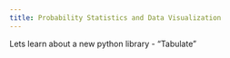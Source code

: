 ```yaml
---
title: Probability Statistics and Data Visualization
---
```


Lets learn about a new python library - "Tabulate"
